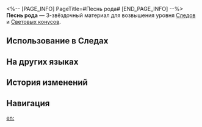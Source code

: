 <%-- [PAGE_INFO]
PageTitle=#Песнь рода#
[END_PAGE_INFO] --%>
{{Предмет Инфобокс
|id          = 110162
|Изображение = Предмет Песнь рода.png
|Тип         = Материал Следов
|Тип2        = Материал возвышения Светового конуса
|Инвентарь   = Материалы улучшения
|Редкость    = 3
|Эффект      = 
|Описание    = Музыкальная шкатулка, сделанная неизвестным мастером. Можно использовать для среднего повышения уровня Следов персонажей {{Цвет|Выделенный|Гармонии}}.
|Источник1   = [[Чашелист (багровый): Бутон Гармонии (undefined)]]
|Источник2   = [[Универсальная машина для синтеза: Синтез материалов]]
|Источник3   = [[Неугасаемый пепел]]
|Источник4   = [[Универсальная машина для синтеза: Обмен материалов]]
}}
{{Описание|Гимн в исполнении небольшого оркестра.<br />Невозможно выяснить, кому воздаёт хвалу эта песня.<br /><br />''«Нищета - испытание Повелителя! Богатство - милость Повелителя!»''}}
'''Песнь рода''' — 3-звёздочный материал для возвышения уровня [[Следы|Следов]] и [[Световые конусы|Световых конусов]].

==Использование в Следах==
{{Использование в следах}}

==На других языках==
{{На других языках
|en   = Ancestral Hymn
|zhs  = 家族颂歌
|zht  = 家族頌歌
|ja   = ファミリー賛歌
|ko   = 가족의 찬가
|es   = Himno del acervo
|fr   = Hymne ancestral
|ru   = Песнь рода
|th   = Ancestral Hymn
|vi   = Ca Tụng Gia Tộc
|de   = Ode an die Familie
|id   = Ancestral Hymn
|pt   = Hino Ancestral
}}

==История изменений==
{{История изменений|3.5}}

==Навигация==
{{Материалы улучшения Навбокс}}

[[en:]]